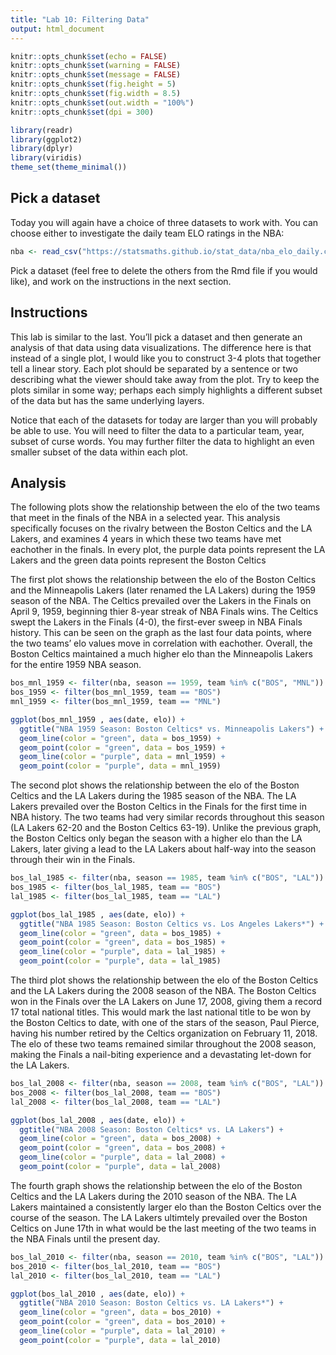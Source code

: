 ```yaml
---
title: "Lab 10: Filtering Data"
output: html_document
---
```


```r
knitr::opts_chunk$set(echo = FALSE)
knitr::opts_chunk$set(warning = FALSE)
knitr::opts_chunk$set(message = FALSE)
knitr::opts_chunk$set(fig.height = 5)
knitr::opts_chunk$set(fig.width = 8.5)
knitr::opts_chunk$set(out.width = "100%")
knitr::opts_chunk$set(dpi = 300)

library(readr)
library(ggplot2)
library(dplyr)
library(viridis)
theme_set(theme_minimal())
```

## Pick a dataset

Today you will again have a choice of three datasets to work with. You can
choose either to investigate the daily team ELO ratings in the NBA:

```r
nba <- read_csv("https://statsmaths.github.io/stat_data/nba_elo_daily.csv")
```

Pick a dataset (feel free to delete the others from the Rmd file if you would
like), and work on the instructions in the next section.

## Instructions

This lab is similar to the last. You'll pick a dataset and then generate an
analysis of that data using data visualizations. The difference here is that
instead of a single plot, I would like you to construct 3-4 plots that
together tell a linear story. Each plot should be separated by a sentence or
two describing what the viewer should take away from the plot. Try to keep the
plots similar in some way; perhaps each simply highlights a different subset
of the data but has the same underlying layers.

Notice that each of the datasets for today are larger than you will probably
be able to use. You will need to filter the data to a particular team, year,
subset of curse words. You may further filter the data to highlight an even
smaller subset of the data within each plot.

## Analysis

The following plots show the relationship between the elo of the two teams that meet in the finals of the NBA in a selected year. This analysis specifically focuses on the rivalry between the Boston Celtics and the LA Lakers, and examines 4 years in which these two teams have met eachother in the finals. In every plot, the purple data points represent the LA Lakers and the green data points represent the Boston Celtics

The first plot shows the relationship between the elo of the Boston Celtics and the Minneapolis Lakers (later renamed the LA Lakers) during the 1959 season of the NBA. The Celtics prevailed over the Lakers in the Finals on April 9, 1959, beginning thier 8-year streak of NBA Finals wins. The Celtics swept the Lakers in the Finals (4-0), the first-ever sweep in NBA Finals history. This can be seen on the graph as the last four data points, where the two teams' elo values move in correlation with eachother. Overall, the Boston Celtics maintained a much higher elo than the Minneapolis Lakers for the entire 1959 NBA season.

```r

bos_mnl_1959 <- filter(nba, season == 1959, team %in% c("BOS", "MNL"))
bos_1959 <- filter(bos_mnl_1959, team == "BOS")
mnl_1959 <- filter(bos_mnl_1959, team == "MNL")

ggplot(bos_mnl_1959 , aes(date, elo)) + 
  ggtitle("NBA 1959 Season: Boston Celtics* vs. Minneapolis Lakers") +
  geom_line(color = "green", data = bos_1959) +
  geom_point(color = "green", data = bos_1959) + 
  geom_line(color = "purple", data = mnl_1959) +
  geom_point(color = "purple", data = mnl_1959)

```

The second plot shows the relationship between the elo of the Boston Celtics and the LA Lakers during the 1985 season of the NBA. The LA Lakers prevailed over the Boston Celtics in the Finals for the first time in NBA history. The two teams had very similar records throughout this season (LA Lakers 62-20 and the Boston Celtics 63-19). Unlike the previous graph, the Boston Celtics only began the season with a higher elo than the LA Lakers, later giving a lead to the LA Lakers about half-way into the season through their win in the Finals.

```r

bos_lal_1985 <- filter(nba, season == 1985, team %in% c("BOS", "LAL"))
bos_1985 <- filter(bos_lal_1985, team == "BOS")
lal_1985 <- filter(bos_lal_1985, team == "LAL")

ggplot(bos_lal_1985 , aes(date, elo)) + 
  ggtitle("NBA 1985 Season: Boston Celtics vs. Los Angeles Lakers*") +
  geom_line(color = "green", data = bos_1985) +
  geom_point(color = "green", data = bos_1985) + 
  geom_line(color = "purple", data = lal_1985) +
  geom_point(color = "purple", data = lal_1985)

```

The third plot shows the relationship between the elo of the Boston Celtics and the LA Lakers during the 2008 season of the NBA. The Boston Celtics won in the Finals over the LA Lakers on June 17, 2008, giving them a record 17 total national titles. This would mark the last national title to be won by the Boston Celtics to date, with one of the stars of the season, Paul Pierce, having his number retired by the Celtics organization on February 11, 2018. The elo of these two teams remained similar throughout the 2008 season, making the Finals a nail-biting experience and a devastating let-down for the LA Lakers.

```r

bos_lal_2008 <- filter(nba, season == 2008, team %in% c("BOS", "LAL"))
bos_2008 <- filter(bos_lal_2008, team == "BOS")
lal_2008 <- filter(bos_lal_2008, team == "LAL")

ggplot(bos_lal_2008 , aes(date, elo)) + 
  ggtitle("NBA 2008 Season: Boston Celtics* vs. LA Lakers") +
  geom_line(color = "green", data = bos_2008) + 
  geom_point(color = "green", data = bos_2008) + 
  geom_line(color = "purple", data = lal_2008) +
  geom_point(color = "purple", data = lal_2008)

```


The fourth graph shows the relationship between the elo of the Boston Celtics and the LA Lakers during the 2010 season of the NBA. The LA Lakers maintained a consistently larger elo than the Boston Celtics over the course of the season. The LA Lakers ultimtely prevailed over the Boston Celtics on June 17th in what would be the last meeting of the two teams in the NBA Finals until the present day.

```r
bos_lal_2010 <- filter(nba, season == 2010, team %in% c("BOS", "LAL"))
bos_2010 <- filter(bos_lal_2010, team == "BOS")
lal_2010 <- filter(bos_lal_2010, team == "LAL")

ggplot(bos_lal_2010 , aes(date, elo)) + 
  ggtitle("NBA 2010 Season: Boston Celtics vs. LA Lakers*") +
  geom_line(color = "green", data = bos_2010) + 
  geom_point(color = "green", data = bos_2010) + 
  geom_line(color = "purple", data = lal_2010) +
  geom_point(color = "purple", data = lal_2010)

```